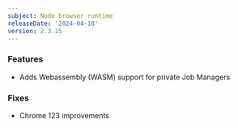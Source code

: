 ```yaml
---
subject: Node browser runtime
releaseDate: '2024-04-18'
version: 2.3.15
---
```


### Features
* Adds Webassembly (WASM) support for private Job Managers

### Fixes
* Chrome 123 improvements
